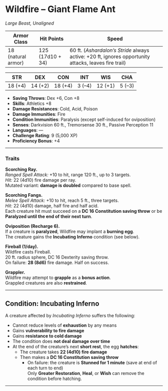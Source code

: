 # Wildfire – Giant Flame Ant

<BlendedImage
  src='/library/images/WildfireAnt.webp'
  alt='Wildfire, Flame Ant'
/>

_Large Beast, Unaligned_

| **Armor Class**    | **Hit Points**   | **Speed**                                                                                            |
| ------------------ | ---------------- | ---------------------------------------------------------------------------------------------------- |
| 18 (natural armor) | 125 (17d10 + 34) | 60 ft. (_Ashardalon’s Stride_ always active: +20 ft, ignores opportunity attacks, leaves fire trail) |

| **STR** | **DEX** | **CON** | **INT** | **WIS** | **CHA** |
| ------- | ------- | ------- | ------- | ------- | ------- |
| 18 (+4) | 14 (+2) | 18 (+4) | 3 (–4)  | 12 (+1) | 5 (–3)  |

- **Saving Throws**: Dex +6, Con +8
- **Skills**: Athletics +8
- **Damage Resistances**: Cold, Acid, Poison
- **Damage Immunities**: Fire
- **Condition Immunities**: Paralysis (except self-induced for oviposition)
- **Senses**: Darkvision 60 ft., Tremorsense 30 ft., Passive Perception 11
- **Languages**: —
- **Challenge Rating**: 9 (5,000 XP)
- **Proficiency Bonus**: +4

---

### Traits

**Scorching Ray.**  
_Ranged Spell Attack:_ +10 to hit, range 120 ft., up to 3 targets.  
_Hit:_ 22 (4d10) fire damage per ray.  
Mutated variant: **damage is doubled** compared to base spell.

**Scorching Fangs.**  
_Melee Spell Attack:_ +10 to hit, reach 5 ft., three targets.  
_Hit:_ 22 (4d10) damage, half fire and half acid.  
Each creature hit must succeed on a **DC 16 Constitution saving throw** or be **Paralyzed until the end of their next turn**.

**Oviposition (Recharge 6).**  
If a creature is **paralyzed**, Wildfire may implant a **burning egg**.  
The creature gains the **Incubating Inferno** condition (see below).

**Fireball (1/day).**  
Wildfire casts Fireball.  
20 ft. radius sphere, DC 16 Dexterity saving throw.  
On failure: **28 (8d6)** fire damage. Half on success.

**Grappler.**  
Wildfire may attempt to **grapple** as a **bonus action**.  
Grappled creatures are also **restrained**.

---

## Condition: Incubating Inferno

A creature affected by _Incubating Inferno_ suffers the following:

- Cannot reduce levels of **exhaustion** by any means
- Gains **vulnerability to fire damage**
- Gains **resistance to cold damage**
- The condition does **not deal damage over time**
- At the end of the creature’s next **short rest**, the egg **hatches**:
  - The creature takes **22 (4d10) fire damage**
  - Then makes a **DC 16 Constitution saving throw**
    - On failure: the creature is **Stunned for 1 minute** (save at end of each turn to end)  
      Only **Greater Restoration**, **Heal**, or **Wish** can remove the condition before hatching.

---
